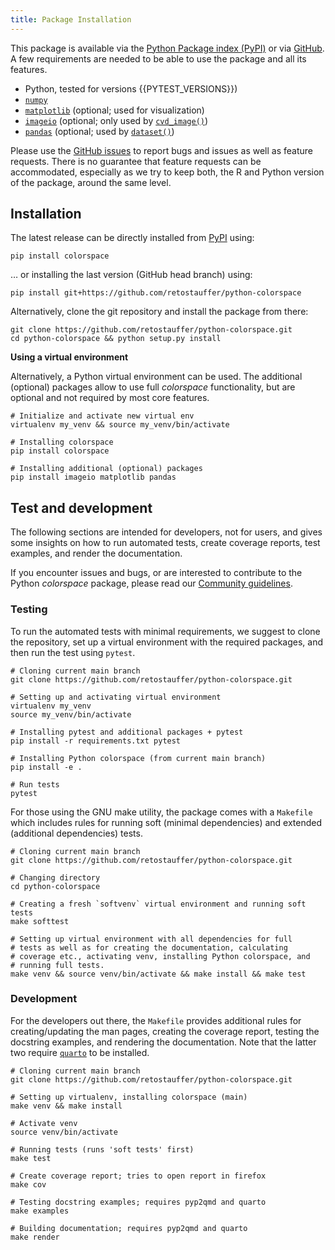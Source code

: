 ```yaml
---
title: Package Installation
---
```



This package is available via the
[Python Package index (PyPI)](https://pypi.org/project/colorspace/) or via 
[GitHub](https://github.com/retostauffer/python-colorspace).
A few requirements are needed to be able to use the package and all its features.

* Python, tested for versions {{PYTEST_VERSIONS}})
* [`numpy`](https://pypi.org/project/numpy/>)
* [`matplotlib`](https://pypi.org/project/matplotlib/>) (optional; used for visualization)
* [`imageio`](https://pypi.org/project/imageio/>) (optional; only used by
    [`cvd_image()`](/man/colorspace.cvd_image.cvd_image.qmd))
* [`pandas`](https://pandas.pydata.org/) (optional; used by [`dataset()`](/man/colorspace.datasets.dataset.qmd))

Please use the [GitHub issues](https://github.com/retostauffer/python-colorspace/issues>)
to report bugs and issues as well as feature requests. There is no
guarantee that feature requests can be accommodated, especially as we try to
keep both, the R and Python version of the package, around the same level.

## Installation

The latest release can be directly installed from [PyPI](https://pypi.org/project/colorspace/)
using:

```
pip install colorspace
```

... or installing the last version (GitHub head branch) using:

```
pip install git+https://github.com/retostauffer/python-colorspace
```

Alternatively, clone the git repository and install the package from there:

```
git clone https://github.com/retostauffer/python-colorspace.git
cd python-colorspace && python setup.py install
```

**Using a virtual environment**

Alternatively, a Python virtual environment can be used.
The additional (optional) packages allow to use full _colorspace_
functionality, but are optional and not required by most core features.

```
# Initialize and activate new virtual env
virtualenv my_venv && source my_venv/bin/activate

# Installing colorspace
pip install colorspace

# Installing additional (optional) packages
pip install imageio matplotlib pandas
```

## Test and development

The following sections are intended for developers, not for users,
and gives some insights on how to run automated tests, create
coverage reports, test examples, and render the documentation.

If you encounter issues and bugs, or are interested to contribute
to the Python _colorspace_ package, please read
our [Community guidelines](community.qmd).


### Testing

To run the automated tests with minimal requirements, we suggest
to clone the repository, set up a virtual environment with the
required packages, and then run the test using `pytest`.

```
# Cloning current main branch
git clone https://github.com/retostauffer/python-colorspace.git

# Setting up and activating virtual environment
virtualenv my_venv
source my_venv/bin/activate

# Installing pytest and additional packages + pytest
pip install -r requirements.txt pytest

# Installing Python colorspace (from current main branch)
pip install -e .

# Run tests
pytest
```

For those using the GNU make utility, the package comes with
a `Makefile` which includes rules for running soft (minimal dependencies)
and extended (additional dependencies) tests. 

```
# Cloning current main branch
git clone https://github.com/retostauffer/python-colorspace.git

# Changing directory
cd python-colorspace

# Creating a fresh `softvenv` virtual environment and running soft tests
make softtest

# Setting up virtual environment with all dependencies for full
# tests as well as for creating the documentation, calculating
# coverage etc., activating venv, installing Python colorspace, and
# running full tests.
make venv && source venv/bin/activate && make install && make test
```

### Development

For the developers out there, the `Makefile` provides additional
rules for creating/updating the man pages, creating the coverage report,
testing the docstring examples, and rendering the documentation. Note
that the latter two require [`quarto`](https://quarto.org) to be installed.

```
# Cloning current main branch
git clone https://github.com/retostauffer/python-colorspace.git

# Setting up virtualenv, installing colorspace (main)
make venv && make install

# Activate venv
source venv/bin/activate

# Running tests (runs 'soft tests' first)
make test

# Create coverage report; tries to open report in firefox
make cov

# Testing docstring examples; requires pyp2qmd and quarto
make examples

# Building documentation; requires pyp2qmd and quarto
make render
```











